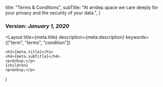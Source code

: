 
  title: "Terms & Conditions",
  subTitle: "At arrdep.space we care deeply for your privacy and the security of your data.",
}

### Version: _January 1, 2020_

  <Layout
    title={meta.title}
    description={meta.description}
    keywords={["term", "terms", "condition"]}
  >
    <h1>{meta.title}</h1>
    <h4>{meta.subTitle}</h4>
    <p>&nbsp;</p>
    {children}
    <p>&nbsp;</p>
  </Layout>
)
